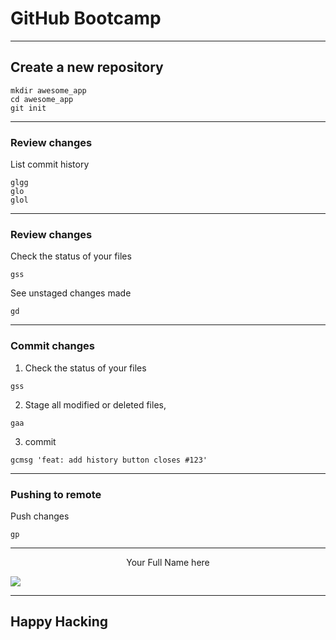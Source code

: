 
# GitHub Bootcamp

---

## Create a new repository

```console
mkdir awesome_app
cd awesome_app
git init
```

---

### Review changes

List commit history

```console
glgg
glo
glol
```

---

### Review changes

Check the status of your files

```console
gss
```

See unstaged changes made

```console
gd
```

---

### Commit changes

1. Check the status of your files

```console
gss
```

2. Stage all modified or deleted files,

```console
gaa
```

3. commit

```console
gcmsg 'feat: add history button closes #123'
```

---

### Pushing to remote

Push changes

```console
gp
```

---

<div style="text-align: center">
Your Full Name here
</div>

![](https://raw.githubusercontent.com/flexbox/github-bootcamp/main/slides/github-bootcamp.png)


---

## Happy Hacking

